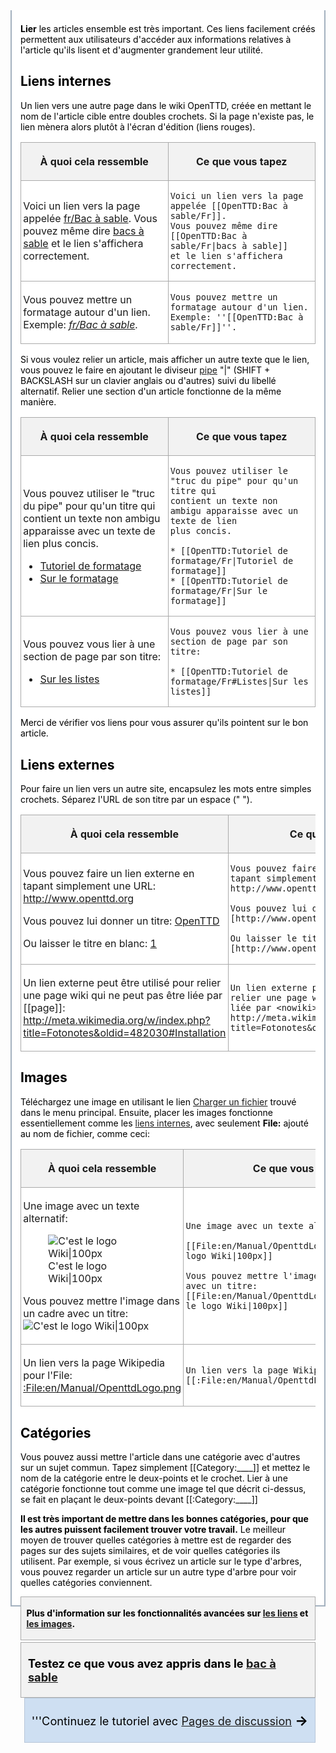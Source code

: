 {{fr/Archive/Community/Navtab Tutoriel|This=4}}

<div style="border:2px solid #A3B1BF; padding:.5em 1em 1em 1em; border-top:none; background-color:#fff; color:#000">
{{fr/Archive/Table des matières droite}}

'''Lier''' les articles ensemble est très important. Ces liens facilement créés permettent aux utilisateurs d'accéder aux informations relatives à l'article qu'ils lisent et d'augmenter grandement leur utilité.

==Liens internes==
Un lien vers une autre page dans le wiki OpenTTD, créée en mettant le nom de l'article cible entre doubles crochets. Si la page n'existe pas, le lien mènera alors plutôt à l'écran d'édition (liens rouges).

{| style="background: #f9f9f9; width: 100%; border: 1px #aaa solid; border-collapse: collapse; margin: 1em 1em 1em 0;"
! style="background: #f2f2f2; border: 1px #aaa solid; width: 50%;" | À quoi cela ressemble
! style="background: #f2f2f2; border: 1px #aaa solid; width: 50%;" | Ce que vous tapez
|-
| style="border: 1px #aaa solid; padding: 0.2em;"|
Voici un lien vers la page appelée [[fr/Bac à sable]].
Vous pouvez même dire [[fr/Bac à sable|bacs à sable]]
et le lien s'affichera correctement.
| style="border: 1px #aaa solid; padding: 0.2em;"|<pre>
Voici un lien vers la page appelée [[OpenTTD:Bac à sable/Fr]].
Vous pouvez même dire [[OpenTTD:Bac à sable/Fr|bacs à sable]]
et le lien s'affichera correctement.
</pre>
|-
| style="border: 1px #aaa solid; padding: 0.2em;"|
Vous pouvez mettre un formatage autour d'un lien.
Exemple: ''[[fr/Bac à sable]]''.
| style="border: 1px #aaa solid; padding: 0.2em;"|<pre>
Vous pouvez mettre un formatage autour d'un lien.
Exemple: ''[[OpenTTD:Bac à sable/Fr]]''.
</pre>
|}

Si vous voulez relier un article, mais afficher un autre texte que le lien, vous pouvez le faire en ajoutant le diviseur [http://en.wikipedia.org/wiki/Help:Piped_link pipe] "|" (SHIFT + BACKSLASH sur un clavier anglais ou d'autres) suivi du libellé alternatif. Relier une section d'un article fonctionne de la même manière.

{| style="background: #f9f9f9; width: 100%; border: 1px #aaa solid; border-collapse: collapse; margin: 1em 1em 1em 0;"
! style="background: #f2f2f2; border: 1px #aaa solid; width: 50%;" | À quoi cela ressemble
! style="background: #f2f2f2; border: 1px #aaa solid; width: 50%;" | Ce que vous tapez
|-
| style="border: 1px #aaa solid; padding: 0.2em;"|
Vous pouvez utiliser le "truc du pipe" pour qu'un titre qui
contient un texte non ambigu apparaisse avec un texte de lien
plus concis.

* [[fr/Archive/Community/Tutoriel de formatage|Tutoriel de formatage]]
* [[fr/Archive/Community/Tutoriel de formatage|Sur le formatage]]
| style="border: 1px #aaa solid; padding: 0.2em;"|<pre>
Vous pouvez utiliser le "truc du pipe" pour qu'un titre qui
contient un texte non ambigu apparaisse avec un texte de lien
plus concis.

* [[OpenTTD:Tutoriel de formatage/Fr|Tutoriel de formatage]]
* [[OpenTTD:Tutoriel de formatage/Fr|Sur le formatage]]
</pre>
|-
| style="border: 1px #aaa solid; padding: 0.2em;"|
Vous pouvez vous lier à une section de page par son titre:

* [[fr/Archive/Community/Tutoriel de formatage#listes|Sur les listes]]
| style="border: 1px #aaa solid; padding: 0.2em;"|<pre>
Vous pouvez vous lier à une section de page par son titre:

* [[OpenTTD:Tutoriel de formatage/Fr#Listes|Sur les listes]]
</pre>
|}

Merci de vérifier vos liens pour vous assurer qu'ils pointent sur le bon article.

==Liens externes==
Pour faire un lien vers un autre site, encapsulez les mots entre simples crochets. Séparez l'URL de son titre par un espace (" ").

{| style="background: #f9f9f9; width: 100%; border: 1px #aaa solid; border-collapse: collapse; margin: 1em 1em 1em 0;"
! style="background: #f2f2f2; border: 1px #aaa solid; width: 50%;" | À quoi cela ressemble
! style="background: #f2f2f2; border: 1px #aaa solid; width: 50%;" | Ce que vous tapez
|-
| style="border: 1px #aaa solid; padding: 0.2em;"|
Vous pouvez faire un lien externe en tapant simplement une URL:
http://www.openttd.org

Vous pouvez lui donner un titre:
[http://www.openttd.org OpenTTD]

Ou laisser le titre en blanc:
[http://www.openttd.org]
| style="border: 1px #aaa solid; padding: 0.2em;"|<pre>
Vous pouvez faire un lien externe en tapant simplement une URL:
http://www.openttd.org

Vous pouvez lui donner un titre:
[http://www.openttd.org OpenTTD]

Ou laisser le titre en blanc:
[http://www.openttd.org]
</pre>
|-
| style="border: 1px #aaa solid; padding: 0.2em;"|
Un lien externe peut être utilisé pour relier une page wiki qui ne peut pas être liée par <nowiki>[[page]]</nowiki>:
http://meta.wikimedia.org/w/index.php?title=Fotonotes&oldid=482030#Installation
| style="border: 1px #aaa solid; padding: 0.2em;"|<pre>
Un lien externe peut être utilisé pour relier une page wiki qui ne peut pas être liée par <nowiki>[[page]]</nowiki>:
http://meta.wikimedia.org/w/index.php?title=Fotonotes&oldid=482030#Installation
</pre>
|}

==Images==
Téléchargez une image en utilisant le lien [[Special:Upload|Charger un fichier]] trouvé dans le menu principal.
Ensuite, placer les images fonctionne essentiellement comme les [[#liens-internes|liens internes]], avec seulement '''File:''' ajouté au nom de fichier, comme ceci:

{| style="background: #f9f9f9; width: 100%; border: 1px #aaa solid; border-collapse: collapse; margin: 1em 1em 1em 0;"
! style="background: #f2f2f2; border: 1px #aaa solid; width: 50%;" | À quoi cela ressemble
! style="background: #f2f2f2; border: 1px #aaa solid; width: 50%;" | Ce que vous tapez
|-
| style="border: 1px #aaa solid; padding: 0.2em;"|
Une image avec un texte alternatif:

[[File:en/Manual/OpenttdLogo.png|C'est le logo Wiki|100px]]

Vous pouvez mettre l'image dans un cadre avec un titre:
[[File:en/Manual/OpenttdLogo.png|thumb|C'est le logo Wiki|100px]]
| style="border: 1px #aaa solid; padding: 0.2em;"|<pre>
Une image avec un texte alternatif:

[[File:en/Manual/OpenttdLogo.png|C'est le logo Wiki|100px]]

Vous pouvez mettre l'image dans un cadre avec un titre:
[[File:en/Manual/OpenttdLogo.png|thumb|C'est le logo Wiki|100px]]
</pre>
|-
| style="border: 1px #aaa solid; padding: 0.2em;"|
Un lien vers la page Wikipedia pour l'File:
[[:File:en/Manual/OpenttdLogo.png]]
| style="border: 1px #aaa solid; padding: 0.2em;"|<pre>
Un lien vers la page Wikipedia pour l'File:
[[:File:en/Manual/OpenttdLogo.png]]
</pre>
|}

==Catégories==
Vous pouvez aussi mettre l'article dans une catégorie avec d'autres sur un sujet commun. Tapez simplement <nowiki>[[Category:____]]</nowiki> et mettez le nom de la catégorie entre le deux-points et le crochet.
Lier à une catégorie fonctionne tout comme une image tel que décrit ci-dessus, se fait en plaçant le deux-points devant <nowiki>[[:Category:____]]</nowiki>

'''Il est très important de mettre dans les bonnes catégories, pour que les autres puissent facilement trouver votre travail.''' Le meilleur moyen de trouver quelles catégories à mettre est de regarder des pages sur des sujets similaires, et de voir quelles catégories ils utilisent. Par exemple, si vous écrivez un article sur le type d'arbres, vous pouvez regarder un article sur un autre type d'arbre pour voir quelles catégories conviennent.


<div style="float: right; background-color:#f2f2f2; padding: .2em .6em; font-size: 100%; border: 1px solid #aaa; margin-bottom:3px;">'''Plus d'information sur les fonctionnalités avancées sur [http://meta.wikimedia.org/wiki/Help:Link les liens] et [http://www.mediawiki.org/wiki/Help:Images les images].'''</div>

<div style="float: left; background-color: #f2f2f2; padding: .2em .6em; font-size: 130%; border: 1px solid #aaa;">'''Testez ce que vous avez appris dans le [[fr/Bac à sable|bac à sable]]'''</div>{{en/-}}

<div style="float:right; margin-top: 0.0em; margin-bottom:3px; background-color: #cedff2; color: #000; padding: .2em .6em; font-size: 130%; border: 1px solid #B8C7D9;">'''Continuez le tutoriel avec [[fr/Archive/Community/Tutoriel de pages de discussion|Pages de discussion]]<span style="font-size: larger; font-weight: bold;"> →</span></div>
</div><noinclude></noinclude>